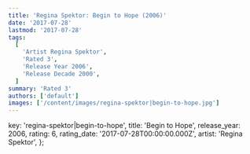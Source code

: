 ```yaml
---
title: 'Regina Spektor: Begin to Hope (2006)'
date: '2017-07-28'
lastmod: '2017-07-28'
tags:
  [
    'Artist Regina Spektor',
    'Rated 3',
    'Release Year 2006',
    'Release Decade 2000',
  ]
summary: 'Rated 3'
authors: ['default']
images: ['/content/images/regina-spektor|begin-to-hope.jpg']
---
```


  key: 'regina-spektor|begin-to-hope',
  title: 'Begin to Hope',
  release_year: 2006,
  rating: 6,
  rating_date: '2017-07-28T00:00:00.000Z',
  artist: 'Regina Spektor',
};

<MusicRating data={data} />
